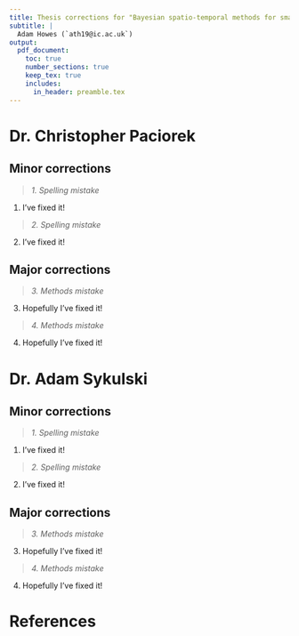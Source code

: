 ```yaml
---
title: Thesis corrections for "Bayesian spatio-temporal methods for small-area estimation of HIV indicators"
subtitle: |
  Adam Howes (`ath19@ic.ac.uk`)
output:
  pdf_document:
    toc: true
    number_sections: true
    keep_tex: true
    includes:
      in_header: preamble.tex
---
```


\newpage

# Dr. Christopher Paciorek

## Minor corrections {-}

> *1. Spelling mistake*

1. I've fixed it!

> *2. Spelling mistake*

2. I've fixed it!

## Major corrections {-}

> *3. Methods mistake*

3. Hopefully I've fixed it!

> *4. Methods mistake*

4. Hopefully I've fixed it!

\newpage

# Dr. Adam Sykulski

## Minor corrections {-}

> *1. Spelling mistake*

1. I've fixed it!

> *2. Spelling mistake*

2. I've fixed it!

## Major corrections {-}

> *3. Methods mistake*

3. Hopefully I've fixed it!

> *4. Methods mistake*

4. Hopefully I've fixed it!

\newpage

# References {#references .unnumbered}